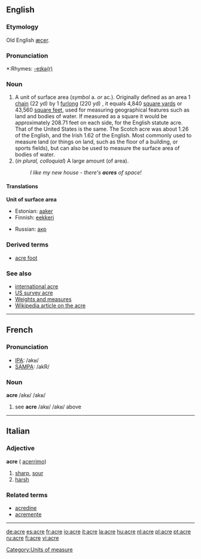 {{see|Acre}}
==English==
===Etymology===
Old English [[æcer]].

===Pronunciation===
*:Rhymes: [[Rhymes:English:-eɪkə(r)|-eɪkə(r)]]

===Noun===
{{en-noun}}

# A unit of surface area (''symbol'' a. ''or'' ac.). Originally defined as an area 1 [[chain]] (22 yd) by 1 [[furlong]] (220 yd) , it equals 4,840 [[square yard]]s or 43,560 [[square foot|square feet]], used for measuring geographical features such as land and bodies of water.  If measured as a square it would be approximately 208.71 feet on each side, for the English statute acre.  That of the United States is the same.  The Scotch acre was about 1.26 of the English, and the Irish 1.62 of the English.  Most commonly used to measure land (or things on land, such as the floor of a building, or sports fields), but can also be used to measure the surface area of bodies of water.
# (''in plural, colloquial'') A large amount (of area).
#:''I like my new house - there's '''acres''' of space!''

====Translations====

'''Unit of surface area'''
{{top}}
*Estonian: [[aaker]]
*Finnish: [[eekkeri]]
{{mid}}
*Russian: [[акр]]
{{bottom}}

===Derived terms===
*[[acre foot]]

===See also===
*[[international acre]]
*[[US survey acre]]
*[[Wiktionary_Appendix:Weights_and_measures|Weights and measures]]
*[[w:Acre|Wikipedia article on the acre]]

----

==French==

===Pronunciation===
*[[w:IPA|IPA]]: /akʁ/
*[[w:SAMPA|SAMPA]]: /akR/

===Noun===
'''acre''' /akʁ/ /akʁ/

# see '''acre''' /akʁ/ /akʁ/ above

----

==Italian==
===Adjective===
'''acre''' ({{superl}} [[acerrimo]])

# [[sharp]], [[sour]]
# [[harsh]]

===Related terms===
*[[acredine]]
*[[acremente]]

----

[[Category:Units of measure]]

[[de:acre]]
[[es:acre]]
[[fr:acre]]
[[io:acre]]
[[it:acre]]
[[la:acre]]
[[hu:acre]]
[[nl:acre]]
[[pl:acre]]
[[pt:acre]]
[[ru:acre]]
[[fi:acre]]
[[vi:acre]]